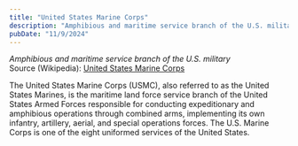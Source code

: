 ```yaml
---
title: "United States Marine Corps"
description: "Amphibious and maritime service branch of the U.S. military"
pubDate: "11/9/2024"
---
```


*Amphibious and maritime service branch of the U.S. military*  
Source (Wikipedia): [United States Marine Corps][1]

The United States Marine Corps (USMC), also referred to as the United States Marines, is the maritime land force service branch of the United States Armed Forces responsible for conducting expeditionary and amphibious operations through combined arms, implementing its own infantry, artillery, aerial, and special operations forces. The U.S. Marine Corps is one of the eight uniformed services of the United States.

[1]: https://en.wikipedia.org/wiki/United_States_Marine_Corps
